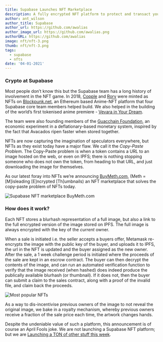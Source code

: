 ```yaml
---
title: Supabase Launches NFT Marketplace
description: A fully encrypted NFT platform to protect and transact your digital assets
author: ant_wilson
author_title: Supabase
author_url: https://github.com/awalias
author_image_url: https://github.com/awalias.png
authorURL: https://github.com/awalias
image: nft/nft-3.png
thumb: nft/nft-3.png
tags:
  - supabase
  - nfts
date: '04-01-2021'
---
```


### Crypto at Supabase

Most people don’t know this but the Supabase team has a long history of involvement in the NFT game. In 2018, <a href="https://www.blockpunk.net/en/collection/paul-copplestone" target="_blank">Copple</a> and <a href="https://www.blockpunk.net/en/collection/rory-wilding" target="_blank">Rory</a> were minted as NFTs on <a href="https://www.blockpunk.net" target="_blank">Blockpunk.net</a>, an Ethereum based Anime-NFT platform that four Supabase core team members helped build. We also helped in the building of the world’s first tokenised anime premiere - <a href="https://www.animationmagazine.net/anime/first-tokenized-anime-film-vevara-in-your-dream-debuts/" target="_blank">Vevara in Your Dream</a>.

The team were also founding members of the <a href="https://github.com/awalias/guacchain" target="_blank">Guacchain Foundation</a>, an economic experiment in a deflationary-based monetary system, inspired by the fact that Avacados ripen faster when stored together.

NFTs are now capturing the imagination of speculators everywhere, but NFTs as they exist today have a major flaw. We call it the _Copy-Paste Problem_. The Copy-Paste problem is when a token contains a URL to an image hosted on the web, or even on IPFS; there is nothing stopping someone who does not own the token, from heading to that URL, and just downloading the image for themselves.

As our latest foray into NFTs we’re announcing <a href="https://buymeth.com/" target="_blank">BuyMeth.com</a>, (Meth = [M]isleading [E]ncrypted [Th]umbnails) an NFT marketplace that solves the copy-paste problem of NFTs today.

![Supabase NFT marketplace BuyMeth.com](/images/blog/nft/nft-1.png)

### How does it work?

Each NFT stores a blurhash representation of a full image, but also a link to the full encrypted version of the image stored on IPFS. The full image is always encrypted with the key of the _current_ owner.

When a sale is initiated i.e. the seller accepts a buyers offer, Metamask re-encrypts the image with the public key of the buyer, and uploads it to IPFS, the url in the NFT is updated and the buyer assigned as the new owner. After the sale, a 1 week challenge period is initiated where the proceeds of the sale are kept in an escrow contract. The buyer can then decrypt the contents of the image, and can run an automated verification function to verify that the image received (when hashed) does indeed produce the publically available blurhash (or thumbnail). If it does not, then the buyer can submit a claim to the sales contract, along with a proof of the invalid file, and claim back the proceeds.

![Most popular NFTs](/images/blog/nft/nft-2.png)

As a way to dis-incentivise previous owners of the image to not reveal the original image, we bake in a royalty mechanism, whereby previous owners receive a fraction of the sale price each time, the artwork changes hands.

Despite the undeniable value of such a platform, this announcement is of course an April Fools joke. We are not launching a Supabase NFT platform; but we are [Launching a TON of other stuff this week](/blog/2021/03/25/launch-week).
